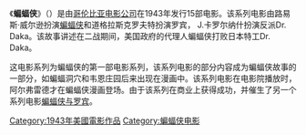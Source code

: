 《'''蝙蝠侠'''》（{{lang-en|''Batman''}}）是由[[哥伦比亚电影公司|哥伦比亚电影公司]]在1943年发行15部电影。该系列电影由路易斯·威尔逊扮演[[蝙蝠侠|蝙蝠侠]]和道格拉斯克罗夫特扮演罗宾， J.卡罗尔纳什扮演反派Dr. Daka。该故事讲述在二战期间，美国政府的代理人蝙蝠侠打败日本特工Dr. Daka。

这电影系列为蝙蝠侠的第一部电影系列，该系列电影的部分内容成为蝙蝠侠故事的一部分，如蝙蝠洞穴和韦恩庄园后来出现在漫画中。该系列电影在电影院播放时，阿尔弗雷德才在蝙蝠侠漫画登场。由于该系列在商业上获得成功，并催生了另一个系列电影[[蝙蝠侠与罗宾_(电影)|蝙蝠侠与罗宾]]。

{{其他媒體的蝙蝠俠}}
[[Category:1943年美國電影作品|Category:1943年美國電影作品]]
[[Category:蝙蝠侠电影|Category:蝙蝠侠电影]]